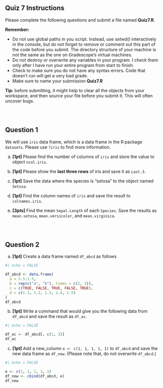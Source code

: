 ## Quiz 7 Instructions

Please complete the following questions and submit a file named **Quiz7.R**.

**Remember:**

<!-- -   Do not rename external data files or edit them in any way. In other words, don't modify *data.csv*. Your code won't work properly on my version of that data set, if you do. -->

-   Do not use global paths in you script. Instead, use *setwd()* interactively in the console, but do not forget to remove or comment out this part of the code before you submit. The directory structure of your machine is not the same as the one on Gradescope's virtual machines.
-   Do not destroy or overwrite any variables in your program. I check them only after I have run your entire program from start to finish.
-   Check to make sure you do not have any syntax errors. Code that doesn't run will get a very bad grade.
-   Make sure to name your submission **Quiz7.R**

**Tip:** before submitting, it might help to clear all the objects from your workspace, and then source your file before you submit it. This will often uncover bugs.

::: {style="height:30px;"}
:::

## Question 1

We will use `iris` data frame, which is a data frame in the R package `datasets`. Please use `?iris` to find more information.

(a) **\[1pt\]** Please find the number of columns of `iris` and store the value to object `ncol.iris`.

(b) **\[1pt\]** Please show the **last three rows** of iris and save it as `Last.3`.

(c) **\[1pt\]** Save the data where the species is "setosa" to the object named `Setosa`.

(d) **\[1pt\]** Find the column names of `iris` and save the result to `colnames.iris`.

(e) **\[3pts\]** Find the mean `Sepal.Length` of each `Species`. Save the results as `mean.setosa`, `mean.versicolor`, and `mean.virginica`.

::: {style="height:30px;"}
:::

## Question 2

(a) **\[1pt\]** Create a data frame named `df_abcd` as follows

```r
#| echo = FALSE

df_abcd <- data.frame(
  a = 5.5:1.5,
  b = rep(c("a", "b"), times = c(2, 3)),
  c = c(TRUE, FALSE, TRUE, FALSE, TRUE),
  d = c(1.1, 1.2, 1.3, 1.4, 1.5)
)
df_abcd
```

(b) **\[1pt\]** Write a command that would give you the following data from `df_abcd` and save the result as `df_ac`.

```r
#| echo = FALSE

df_ac <- df_abcd[, c(1, 3)]
df_ac
```

(c) **\[1pt\]** Add a new_column `e <- c(1, 1, 1, 1, 1)` to `df_abcd` and save the new data frame as `df_new`. (Please note that, do not overwrite `df_abcd`.)

```r
#| echo = FALSE

e <- c(1, 1, 1, 1, 1)
df_new <- cbind(df_abcd, e)
df_new
```
